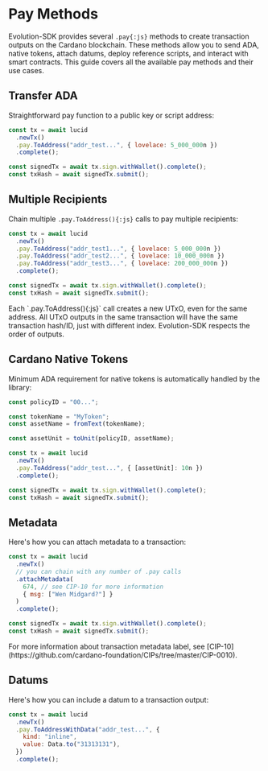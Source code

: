 
# Pay Methods

Evolution-SDK provides several `.pay{:js}` methods to create transaction outputs on the Cardano blockchain. These methods allow you to send ADA, native tokens, attach datums, deploy reference scripts, and interact with smart contracts. This guide covers all the available pay methods and their use cases.

## Transfer ADA

Straightforward pay function to a public key or script address:

```js showLineNumbers {3}
const tx = await lucid
  .newTx()
  .pay.ToAddress("addr_test...", { lovelace: 5_000_000n })
  .complete();

const signedTx = await tx.sign.withWallet().complete();
const txHash = await signedTx.submit();
```

## Multiple Recipients

Chain multiple `.pay.ToAddress(){:js}` calls to pay multiple recipients:

```js showLineNumbers {3-5}
const tx = await lucid
  .newTx()
  .pay.ToAddress("addr_test1...", { lovelace: 5_000_000n })
  .pay.ToAddress("addr_test2...", { lovelace: 10_000_000n })
  .pay.ToAddress("addr_test3...", { lovelace: 200_000_000n })
  .complete();

const signedTx = await tx.sign.withWallet().complete();
const txHash = await signedTx.submit();
```

<Callout type="info">
  Each `.pay.ToAddress(){:js}` call creates a new UTxO, even for the same address. All UTxO outputs in the same transaction will have the same transaction hash/ID, just with different index. Evolution-SDK respects the order of outputs.
</Callout>

## Cardano Native Tokens

Minimum ADA requirement for native tokens is automatically handled by the library:

```js showLineNumbers {10}
const policyID = "00...";

const tokenName = "MyToken";
const assetName = fromText(tokenName);

const assetUnit = toUnit(policyID, assetName);

const tx = await lucid
  .newTx()
  .pay.ToAddress("addr_test...", { [assetUnit]: 10n })
  .complete();

const signedTx = await tx.sign.withWallet().complete();
const txHash = await signedTx.submit();
```

## Metadata

Here's how you can attach metadata to a transaction:

```js showLineNumbers /attachMetadata/ {4-7}
const tx = await lucid
  .newTx()
  // you can chain with any number of .pay calls
  .attachMetadata(
    674, // see CIP-10 for more information
    { msg: ["Wen Midgard?"] }
  )
  .complete();

const signedTx = await tx.sign.withWallet().complete();
const txHash = await signedTx.submit();
```

<Callout type="info">
  For more information about transaction metadata label, see
  [CIP-10](https://github.com/cardano-foundation/CIPs/tree/master/CIP-0010).
</Callout>

## Datums

Here's how you can include a datum to a transaction output:

```js showLineNumbers {5}
const tx = await lucid
  .newTx()
  .pay.ToAddressWithData("addr_test...", {
    kind: "inline",
    value: Data.to("31313131"),
  })
  .complete();
```
